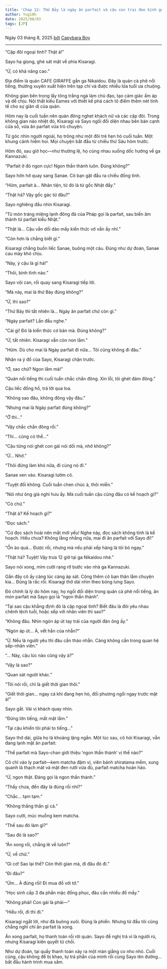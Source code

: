 ```yaml
---
title: 'Chap 12: Thứ Bảy là ngày ăn parfait và cậu con trai đeo kính gọng đen (Phần 1)'
author: Yugi0h
date: 2025/08/03
tags: [JP]
---
```


Ngày 03 tháng 8, 2025 <u>bởi</u> [Capybara Boy](https://facebook.com/tienlx97)

---

“Cặp đôi ngoại tình? Thật á!”

Sayo hạ giọng, ghé sát mặt về phía Kisaragi.

“Ừ, có khả năng cao.”

Địa điểm là quán CAFE GIRAFFE gần ga Nikaidou. Đây là quán cà phê nổi tiếng, thường xuyên xuất hiện trên tạp chí và được nhiều lứa tuổi ưa chuộng.

Không gian bên trong lấy tông trắng ngà làm chủ đạo, tạo cảm giác ấm áp và dễ chịu. Nội thất kiểu Eames với thiết kế phá cách tô điểm thêm nét tinh tế cho sự giản dị của quán.

Hôm nay là cuối tuần nên quán đông nghẹt khách nữ và các cặp đôi. Trong không gian náo nhiệt đó, Kisaragi và Sayo ngồi đối diện nhau bên bàn cạnh cửa sổ, vừa ăn parfait vừa trò chuyện.

Từ góc nhìn người ngoài, họ trông như một đôi trẻ hẹn hò cuối tuần. Một khung cảnh hiếm hoi. Mọi chuyện bắt đầu từ chiều thứ Sáu hôm trước.

Hôm đó, sau giờ học—như thường lệ, họ cùng nhau xuống dốc hướng về ga Kannazuki.

“Parfait ở đó ngon cực! Ngon thần thánh luôn. Đúng không?”

Sayo hớn hở quay sang Sanae. Cô bạn gật đầu ra chiều đồng tình.

“Hừm, parfait à… Nhân tiện, từ đó là từ gốc Nhật đấy.”

“Thật hả? Vậy gốc gác từ đâu?”

Sayo nghiêng đầu nhìn Kisaragi.

“Từ món tráng miệng lạnh đông đá của Pháp gọi là parfait, sau biến âm thành từ parfait kiểu Nhật.”

“Thật là… Cậu vẫn dồi dào mấy kiến thức vớ vẩn ấy nhỉ.”

“Còn hơn là chẳng biết gì.”

Kisaragi chẳng buồn liếc Sanae, buông một câu. Đúng như dự đoán, Sanae cau mày khó chịu.

“Này, ý cậu là gì hả!”

“Thôi, bình tĩnh nào.”

Sayo vội can, rồi quay sang Kisaragi tiếp lời.

“Mà này, mai là thứ Bảy đúng không?”

“Ừ, thì sao?”

“Thứ Bảy thì tất nhiên là… Ngày ăn parfait chứ còn gì.”

“Ngày parfait? Lần đầu nghe.”

“Cái gì! Đó là kiến thức cơ bản mà. Đúng không?”

“Ừ, tất nhiên. Kisaragi vẫn còn non lắm.”

“Hừm. Dù cho mai là Ngày parfait đi nữa… Tôi cũng không đi đâu.”

Nhận ra ý đồ của Sayo, Kisaragi chặn trước.

“Ơ, sao chứ? Ngon lắm mà!”

“Quán nổi tiếng thì cuối tuần chắc chắn đông. Xin lỗi, tôi ghét đám đông.”

Cậu liếc đồng hồ, trả lời qua loa.

“Không sao đâu, không đông vậy đâu.”

“Nhưng mai là Ngày parfait đúng không?”

“Ờ thì…”

“Vậy chắc chắn đông rồi.”

“Thì… cũng có thể…”

“Cậu từng nói ghét con gái nói dối mà, nhớ không?”

“Ừ… Nhớ.”

“Thôi đừng làm khó nữa, đi cùng nó đi.”

Sanae xen vào. Kisaragi lườm cô.

“Tuyệt đối không. Cuối tuần chen chúc à, thôi miễn.”

“Nói như ông già nghỉ hưu ấy. Mà cuối tuần cậu cũng đâu có kế hoạch gì?”

“Có chứ.”

“Thật à? Kế hoạch gì?”

“Đọc sách.”

“Cứ đọc sách hoài nên mắt mới yếu! Nghe này, đọc sách không tính là kế hoạch. Hiểu chưa? Không lằng nhằng nữa, mai đi ăn parfait với Sayo đi!”

“Ồn ào quá… Được rồi, nhưng mà nếu phải xếp hàng là tôi bỏ ngay.”

“Thật hả? Tuyệt! Vậy trưa 12 giờ tại ga Nikaidou nhé.”

Sayo nói xong, mỉm cười rạng rỡ bước vào nhà ga Kannazuki.

Gần đây cô ấy càng lúc càng áp sát. Cộng thêm cô bạn thân lắm chuyện kia… Đúng là rắc rối. Kisaragi thở dài nhìn theo bóng lưng Sayo.

Đó chính là lý do hôm nay, họ ngồi đối diện trong quán cà phê nổi tiếng, ăn món parfait mà Sayo gọi là “ngon thần thánh”.

“Tại sao cậu khẳng định đó là cặp ngoại tình? Biết đâu là đôi yêu nhau chênh lệch tuổi, hoặc sếp với nhân viên thì sao?”

“Không đâu. Nhìn ngón áp út tay trái của người đàn ông ấy.”

“Ngón áp út… À, vết hằn của nhẫn?”

“Ừ. Nếu là người yêu thì đâu cần tháo nhẫn. Càng không cần trong quan hệ sếp-nhân viên.”

“… Này, cậu lúc nào cũng vậy à?”

“Vậy là sao?”

“Quan sát người khác.”

“Tôi nói rồi, chỉ là giết thời gian thôi.”

“Giết thời gian… ngay cả khi đang hẹn hò, đối phương ngồi ngay trước mặt à!”

Sayo gắt. Vài vị khách quay nhìn.

“Đừng lớn tiếng, mất mặt lắm.”

“Tại cậu khiến tôi phải to tiếng…”

Sayo thở dài, giữa họ là khoảng lặng ngắn. Một lúc sau, cô hỏi Kisaragi, vẫn đang lạnh mặt ăn parfait:

“Thế parfait mà Sayo-chan giới thiệu ‘ngon thần thánh’ vị thế nào?”

Cô chỉ vào ly parfait—kem matcha đậm vị, viên bánh shiratama mềm, xung quanh là thạch mát và mật đen rưới vừa đủ, parfait matcha hoàn hảo.

“Ừ, ngon thật. Đáng gọi là ngon thần thánh.”

“Thấy chưa, đến đây là đúng rồi nhỉ?”

“Chắc… tạm tạm.”

“Không thẳng thắn gì cả.”

Sayo cười, múc muỗng kem matcha.

“Thế sau đó làm gì?”

“Sau đó là sao?”

“Ăn xong rồi, chẳng lẽ về luôn?”

“Ừ, về chứ.”

“Gì cơ! Sao lại thế? Còn thời gian mà, đi đâu đó đi.”

“Đi đâu?”

“Ừm… À đúng rồi! Đi mua đồ với tớ.”

“Học sinh cấp 3 đa phần mặc đồng phục, đâu cần nhiều đồ mấy.”

“Không phải! Con gái là phải—”

“Hiểu rồi, đi thì đi.”

Kisaragi ngắt lời, như đã buông xuôi. Đúng là phiền. Nhưng từ đầu tôi cũng chẳng nghĩ chỉ ăn parfait là xong.

Ăn xong parfait, họ thanh toán rồi rời quán. Sayo đề nghị trả vì là người rủ, nhưng Kisaragi kiên quyết từ chối.

Như dự đoán, tại quầy thanh toán xảy ra một màn giằng co nho nhỏ. Cuối cùng, cậu không để bị khao, tự trả phần của mình rồi cùng Sayo lên đường… bắt đầu hành trình mua sắm.
